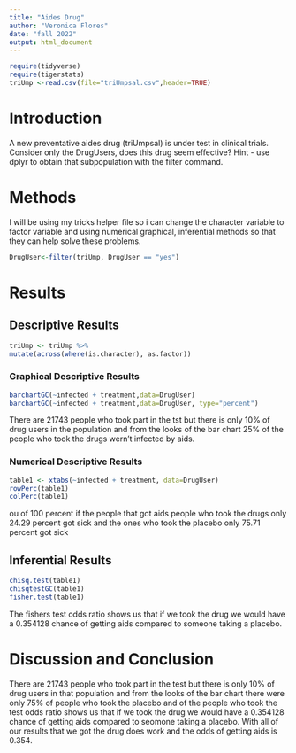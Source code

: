 ```yaml
---
title: "Aides Drug"
author: "Veronica Flores"
date: "fall 2022"
output: html_document
---
```


```r
require(tidyverse)
require(tigerstats)
triUmp <-read.csv(file="triUmpsal.csv",header=TRUE)
```

# Introduction

<!--In this section you explain what you are trying to show.  Where did the data come from?  What is the research or other question you are trying to answer?.  If you skimp in this section expect to be marked down in your grade. Paint a picture of the project a couple of paragraphs is expected!-->

A new  preventative aides drug (triUmpsal) is under test in clinical trials. Consider only the DrugUsers, does this drug seem effective?  Hint - use dplyr to obtain that subpopulation with the filter command.

# Methods

<!--Decide on your methods:  use "variable analysis" or other appropriate descriptors.  Make sure to choose at least one graphical method and at least one numerical method. Discuss what data manipulations may be needed for example subsetting or other binning procedures and what sort of graphical displays and inferential tools will be used!-->
I will be using my tricks helper file so i can change the character variable to factor variable and using numerical graphical, inferential methods so that they can help solve these problems. 
```r
DrugUser<-filter(triUmp, DrugUser == "yes")
```
# Results

<!--Divide this section into two sub-sections:  One for your descriptive  results and one for your inferential results.!-->

## Descriptive Results
```r
triUmp <- triUmp %>%
mutate(across(where(is.character), as.factor))
```

### Graphical Descriptive Results

```r
barchartGC(~infected + treatment,data=DrugUser)
barchartGC(~infected + treatment,data=DrugUser, type="percent")

```

There are 21743 people who took part in the tst but there is only 10% of drug users in the population and from the looks of the bar chart 25% of the people who took the drugs wern't infected by aids.

<!--Graphical results here.  Make sure to show your code.  Provide appropriate labels for axes, giving units if possible, and provide a good title for the graph, too.  Use the graphical results to describe the patterns if any that exist in the data as focused toward the research question. Bottom line is to explain the features of the graph that are relevant to conforming or departing to what is expected by your null hypothesis !-->

### Numerical Descriptive Results
<!--Numerical results go here. Use the numerical results to describe the patterns if any that exist in the data as focused toward the research question!-->
```r
table1 <- xtabs(~infected + treatment, data=DrugUser)
rowPerc(table1)
colPerc(table1)
```

ou of 100 percent if the people that got aids people who took the drugs only 24.29 percent got sick and the ones who took the placebo only 75.71 percent got sick 

## Inferential Results
<!--State hypothesis clearly.  Make sure your discussion of the inferential test covers all the aspects that the test output produces, such as test statistic, p-value etc.  Make a decision about the null hypothesis, explain the assumptions on which the selected test/procedure was based, and why the chosen procedure satisfys the assumptions and is appropriate to answer the research question!-->

```r
chisq.test(table1)
chisqtestGC(table1)
fisher.test(table1)
```

The fishers test odds ratio shows us that if we took the drug we would have a 0.354128 chance of getting aids compared to someone taking a placebo. 

# Discussion and Conclusion

<!--Discussion and conclusion here.  If you found a relationship be sure to consider whether the relationship occurs because one of the variavbles causes the other, or whether they perhasps are related for some other reason.  Watch the chapter 6 videos from the GeorgeTown videos collection.!-->
There are 21743 people who took part in the test but there is only 10% of drug users in that population and from the looks of the bar chart there were only 75% of people who took the placebo and of the people who took the test odds ratio shows us that if we took the drug we would have a 0.354128 chance of getting aids compared to seomone taking a placebo. With all of our results that we got the drug does work and the odds of getting aids is 0.354.